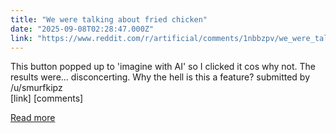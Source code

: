 ```yaml
---
title: "We were talking about fried chicken"
date: "2025-09-08T02:28:47.000Z"
link: "https://www.reddit.com/r/artificial/comments/1nbbzpv/we_were_talking_about_fried_chicken/"
---
```


This button popped up to 'imagine with AI' so I clicked it cos why not.
 The results were... disconcerting.
 Why the hell is this a feature?
    submitted by    /u/smurfkipz  
 [link]   [comments]

[Read more](https://www.reddit.com/r/artificial/comments/1nbbzpv/we_were_talking_about_fried_chicken/)
